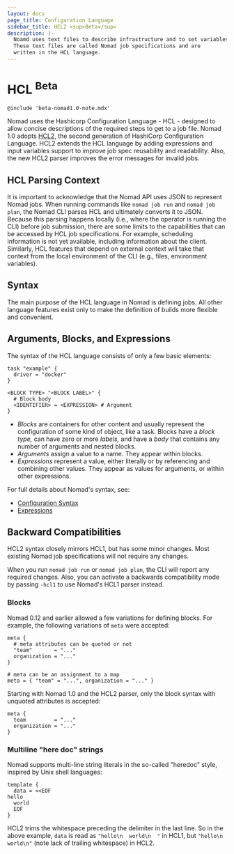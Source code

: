 ```yaml
---
layout: docs
page_title: Configuration Language
sidebar_title: HCL2 <sup>Beta</sup>
description: |-
  Noamd uses text files to describe infrastructure and to set variables.
  These text files are called Nomad job specifications and are
  written in the HCL language.
---
```


# HCL <sup>Beta</sup>

`@include 'beta-nomad1.0-note.mdx'`

Nomad uses the Hashicorp Configuration Language - HCL - designed to allow
concise descriptions of the required steps to get to a job file.
Nomad 1.0 adopts
[HCL2](https://github.com/hashicorp/hcl2/blob/master/README.md), the second
generation of HashiCorp Configuration Language. HCL2 extends the HCL language by
adding expressions and input variables support to improve job spec
reusability and readability. Also, the new HCL2 parser improves the error
messages for invalid jobs.


<!---
TODO: Re-Add after guide
This page describes the features of HCL2 exhaustively, if you would like to give
a quick try to HCL2, you can also read the quicker [HCL2 getting started
guide](/guides/hcl).
--->

## HCL Parsing Context

It is important to acknowledge that the Nomad API uses JSON to represent Nomad jobs.
When running commands like `nomad job run` and `nomad job plan`, the Nomad CLI
parses HCL and ultimately converts it to JSON. Because this parsing happens locally
(i.e., where the operator is running the CLI) before job submission, there are some
limits to the capabilities that can be accessed by HCL job specifications. For
example, scheduling information is not yet available, including information about
the client. Similarly, HCL features that depend on external context will take that
context from the local environment of the CLI (e.g., files, environment variables).

## Syntax

The main purpose of the HCL language in Nomad is defining jobs. All other
language features exist only to make the definition of builds more flexible and
convenient.

## Arguments, Blocks, and Expressions

The syntax of the HCL language consists of only a few basic elements:

```hcl
task "example" {
  driver = "docker"
}

<BLOCK TYPE> "<BLOCK LABEL>" {
  # Block body
  <IDENTIFIER> = <EXPRESSION> # Argument
}
```

- _Blocks_ are containers for other content and usually represent the
  configuration of some kind of object, like a task. Blocks have a
  _block type,_ can have zero or more _labels,_ and have a _body_ that contains
  any number of arguments and nested blocks.
- _Arguments_ assign a value to a name. They appear within blocks.
- _Expressions_ represent a value, either literally or by referencing and
  combining other values. They appear as values for arguments, or within other
  expressions.

For full details about Nomad's syntax, see:

- [Configuration Syntax](/docs/job-specification/hcl2/syntax)
- [Expressions](/docs/job-specification/hcl2/expressions)

## Backward Compatibilities

HCL2 syntax closely mirrors HCL1, but has some minor changes. Most existing
Nomad job specifications will not require any changes.

When you run `nomad job run` or `nomad job plan`, the CLI will report any
required changes. Also, you can activate a backwards compatibility mode by
passing `-hcl1` to use Nomad's HCL1 parser instead.

### Blocks

Nomad 0.12 and earlier allowed a few variations for defining blocks. For example, the following variations of `meta` were accepted:

```hcl
meta {
  # meta attributes can be quoted or not
  "team"       = "..."
  organization = "..."
}

# meta can be an assignment to a map
meta = { "team" = "...", organization = "..." }
```

Starting with Nomad 1.0 and the HCL2 parser, only the block syntax with unquoted attributes is accepted:

```hcl
meta {
  team         = "..."
  organization = "..."
}
```

### Multiline "here doc" strings

Nomad supports multi-line string literals in the so-called "heredoc" style, inspired by Unix shell languages:

```hcl
template {
  data = <<EOF
hello
  world
  EOF
}
```

HCL2 trims the whitespace preceding the delimiter in the last line.  So in the
above example, `data` is read as `"hello\n  world\n  "` in HCL1, but `"hello\n
world\n"` (note lack of trailing whitespace) in HCL2.
